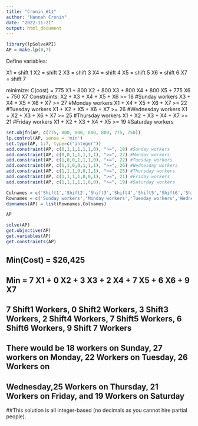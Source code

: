 ```yaml
---
title: "Cronin_#11"
author: "Hannah Cronin"
date: "2022-11-21"
output: html_document
---
```

```r
library(lpSolveAPI)
AP = make.lp(0,7)
```
Define variables:

X1 = shift 1
X2 = shift 2
X3 = shift 3
X4 = shift 4
X5 = shift 5
X6 = shift 6
X7 = shift 7

minimize: C(cost) = 775 X1 + 800 X2 + 800 X3 + 800 X4 + 800 X5 + 775 X6 + 750 X7
Constraints:
X2 + X3 + X4 + X5 + X6 >= 18 #Sunday workers
X3 + X4 + X5 + X6 + X7 >= 27 #Monday workers
X1 + X4 + X5 + X6 + X7 >= 22 #Tuesday workers
X1 + X2 + X5 + X6 + X7 >= 26 #Wednesday workers
X1 + X2 + X3 + X6 + X7 >= 25 #Thursday workers
X1 + X2 + X3 + X4 + X7 >= 21 #Friday workers
X1 + X2 + X3 + X4 + X5 >= 19 #Saturday workers

```r
set.objfn(AP, c(775, 800, 800, 800, 800, 775, 750))
lp.control(AP, sense = 'min')
set.type(AP, 1:7, type=c("integer"))
add.constraint(AP, c(0,1,1,1,1,1,0), ">=", 18) #Sunday workers
add.constraint(AP, c(0,0,1,1,1,1,1), ">=", 27) #Monday workers
add.constraint(AP, c(1,0,0,1,1,1,0), ">=", 22) #Tuesday workers
add.constraint(AP, c(1,1,0,0,1,1,1), ">=", 26) #Wednesday workers
add.constraint(AP, c(1,1,1,0,0,1,1), ">=", 25) #Thursday workers
add.constraint(AP, c(1,1,1,1,0,0,1), ">=", 21) #Friday workers
add.constraint(AP, c(1,1,1,1,1,0,0), ">=", 19) #Saturday workers

```

```r
Colnames = c('Shift1','Shift2','Shift3','Shift4','Shift5','Shift6','Shift7')
Rownames = c('Sunday workers','Monday workers','Tuesday workers','Wednesday workers','Thursday workers','Friday workers','Saturday workers')
dimnames(AP) = list(Rownames,Colnames)
```

```r
AP
```

```r
solve(AP)
get.objective(AP)
get.variables(AP)
get.constraints(AP)
```
## Min(Cost) = $26,425
## Min = 7 X1 + 0 X2 + 3 X3 + 2 X4 + 7 X5 + 6 X6 + 9 X7

## 7 Shift1 Workers, 0 Shift2 Workers, 3 Shift3 Workers, 2 Shift4 Workers, 7 Shift5 Workers, 6 Shift6 Workers, 9 Shift 7 Workers

## There would be 18 workers on Sunday, 27 workers on Monday, 22 Workers on Tuesday, 26 Workers on 
## Wednesday,25 Workers on Thursday, 21 Workers on Friday, and 19 Workers on Saturday

##This solution is all integer-based (no decimals as you cannot hire partial people).


